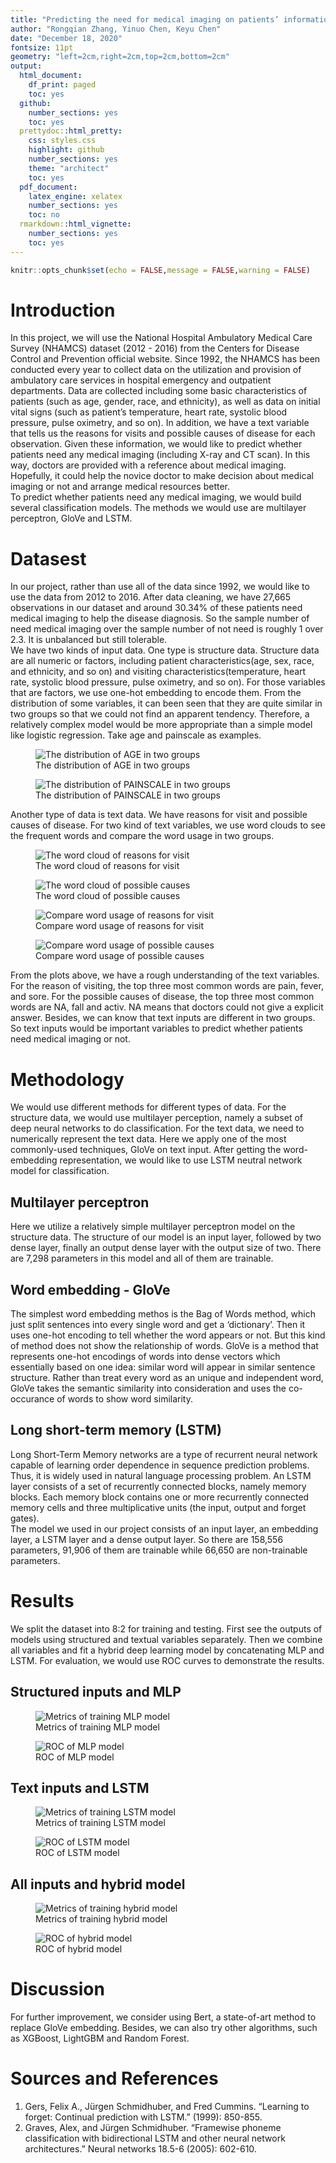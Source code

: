 ```yaml
---
title: "Predicting the need for medical imaging on patients’ information"
author: "Rongqian Zhang, Yinuo Chen, Keyu Chen"
date: "December 18, 2020"
fontsize: 11pt
geometry: "left=2cm,right=2cm,top=2cm,bottom=2cm"
output:
  html_document:
    df_print: paged
    toc: yes
  github:
    number_sections: yes
    toc: yes
  prettydoc::html_pretty:
    css: styles.css
    highlight: github
    number_sections: yes
    theme: "architect"
    toc: yes
  pdf_document:
    latex_engine: xelatex
    number_sections: yes
    toc: no
  rmarkdown::html_vignette:
    number_sections: yes
    toc: yes
---
```


```r
knitr::opts_chunk$set(echo = FALSE,message = FALSE,warning = FALSE)
```



# Introduction

In this project, we will use the National Hospital Ambulatory Medical Care Survey (NHAMCS) dataset (2012 - 2016) from the Centers for Disease Control and Prevention official website. Since 1992, the NHAMCS has been conducted every year to collect data on the utilization and provision of ambulatory care services in hospital emergency and outpatient departments. Data are collected including some basic characteristics of patients (such as age, gender, race, and ethnicity), as well as data on initial vital signs (such as patient's temperature, heart rate, systolic blood pressure, pulse oximetry, and so on). In addition, we have a text variable that tells us the reasons for visits and possible causes of disease for each observation. Given these information, we would like to predict whether patients need any medical imaging (including X-ray and CT scan). In this way, doctors are provided with a reference about medical imaging. Hopefully, it could help the novice doctor to make decision about medical imaging or not and arrange medical resources better.   
To predict whether patients need any medical imaging, we would build several classification models. The methods we would use are multilayer perceptron, GloVe and LSTM.



# Datasest
In our project, rather than use all of the data since 1992, we would like to use the data from 2012 to 2016. After data cleaning, we have 27,665 observations in our dataset and around 30.34% of these patients need medical imaging to help the disease diagnosis. So the sample number of need medical imaging over the sample number of not need is roughly 1 over 2.3. It is unbalanced but still tolerable.      
We have two kinds of input data. One type is structure data. Structure data are all numeric or factors, including patient characteristics(age, sex, race, and ethnicity, and so on) and visiting characteristics(temperature, heart rate, systolic blood pressure, pulse oximetry, and so on). For those variables that are factors, we use one-hot embedding to encode them.  From the distribution of some variables, it can been seen that they are quite similar in two groups so that we could not find an apparent tendency. Therefore, a relatively complex model would be more appropriate than a simple model like logistic regression. Take age and painscale as examples.

![The distribution of AGE in two groups](./AGE_ANYIMAGE.jpeg)


![The distribution of PAINSCALE in two groups](./PAINSCALE_ANYIMAGE.jpeg)


Another type of data is text data. We have reasons for visit and possible causes of disease. For two kind of text variables, we use word clouds to see the frequent words and compare the word usage in two groups.

![The word cloud of reasons for visit](./RFV_cloud.jpg)

![The word cloud of possible causes](./Cause_cloud.jpg)

![Compare word usage of reasons for visit](./RFV_odds.png)

![Compare word usage of possible causes](./Cause_odds.png)


From the plots above, we have a rough understanding of the text variables. For the reason of visiting, the top three most common words are pain, fever, and sore. For the possible causes of disease, the top three most common words are NA, fall and activ. NA means that doctors could not give a explicit answer. Besides, we can know that text inputs are different in two groups. So text inputs would be important variables to predict whether patients need medical imaging or not.

# Methodology

We would use different methods for different types of data. For the structure data, we would use multilayer perception, namely a subset of deep neural networks to do classification. For the text data, we need to numerically represent the text data. Here we apply one of the most commonly-used techniques, GloVe on text input. After getting the word-embedding representation, we would like to use LSTM neutral network model for classification.

## Multilayer perceptron
Here we utilize a relatively simple multilayer perceptron model on the structure data. The structure of our model is an input layer, followed by two dense layer, finally an output dense layer with the output size of two. There are 7,298 parameters in this model and all of them are trainable. 

## Word embedding - GloVe
The simplest word embedding methos is the Bag of Words method, which just split sentences into every single word and get a 'dictionary'. Then it uses one-hot encoding to tell whether the word appears or not. But this kind of method does not show the relationship of words. GloVe is a method that represents one-hot encodings of words into dense vectors which essentially based on one idea: similar word will appear in similar sentence structure. Rather than treat every word as an unique and independent word, GloVe takes the semantic similarity into consideration and uses the co-occurance of words to show word similarity.

## Long short-term memory (LSTM)

Long Short-Term Memory networks are a type of recurrent neural network capable of learning order dependence in sequence prediction problems. Thus, it is widely used in natural language processing problem. An LSTM layer consists of a set of recurrently connected blocks, namely memory blocks. Each memory block contains one or more recurrently connected memory cells and three multiplicative units (the input, output and forget gates).   
The model we used in our project consists of an input layer, an embedding layer, a LSTM layer and a dense output layer. So there are 158,556 parameters, 91,906 of them are trainable while 66,650 are non-trainable parameters.


# Results
We split the dataset into 8:2 for training and testing.  First see the outputs of models using structured and textual variables separately. Then we combine all variables and fit a hybrid deep learning model by concatenating MLP and LSTM. For evaluation, we would use ROC curves to demonstrate the results.

## Structured inputs and MLP
![Metrics of training MLP model](./model2_metrics.jpeg)


![ROC of MLP model](./model2_test_roc.jpeg)


## Text inputs and LSTM
![Metrics of training LSTM model](./model1_metrics.jpeg)


![ROC of LSTM model](./model1_test_roc.jpeg)

## All inputs and hybrid model
![Metrics of training hybrid model](./model3_metrics.jpeg)


![ROC of hybrid model](./model3_test_roc.jpeg)


# Discussion
For further improvement, we consider using Bert, a state-of-art method to replace GloVe embedding. Besides, we can also try other algorithms, such as XGBoost, LightGBM and Random Forest.

# Sources and References
1.	Gers, Felix A., Jürgen Schmidhuber, and Fred Cummins. "Learning to forget: Continual prediction with LSTM." (1999): 850-855.
2.	Graves, Alex, and Jürgen Schmidhuber. "Framewise phoneme classification with bidirectional LSTM and other neural network architectures." Neural networks 18.5-6 (2005): 602-610.
